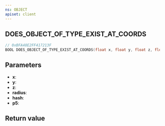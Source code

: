 ```yaml
---
ns: OBJECT
apiset: client
---
```

## DOES_OBJECT_OF_TYPE_EXIST_AT_COORDS

```c
// 0xBFA48E2FF417213F
BOOL DOES_OBJECT_OF_TYPE_EXIST_AT_COORDS(float x, float y, float z, float radius, Hash hash, BOOL p5);
```


## Parameters
* **x**:
* **y**:
* **z**:
* **radius**:
* **hash**:
* **p5**:

## Return value